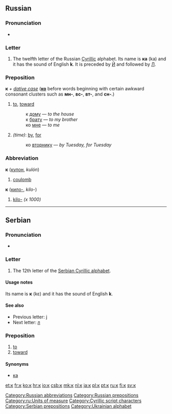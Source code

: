 ==Russian==

===Pronunciation===
* {{audio|Ru-к.ogg|Audio}}

===Letter===
{{infl|ru|letter|lower case||upper case|К}}

# The twelfth letter of the Russian [[Cyrillic]] alphabet. Its name is '''ка''' (ka) and it has the sound of English '''k'''. It is preceded by [[й|Й]] and followed by [[л|Л]].

===Preposition===
'''к''' ''+ [[dative case]]'' ('''[[ко]]''' before words beginning with certain awkward consonant clusters such as '''мн-''', '''вс-''', '''вт-''', and '''сн-'''.)

# [[to]], [[toward]]
#: к [[дом|дому]] — ''to the house''
#: к [[брат|брату]] — ''to my brother''
#: ко [[я#Russian|мне]] — ''to me''
# ''(time)'': [[by]], [[for]]
#: ко [[вторник|вторнику]] — ''by Tuesday, for Tuesday''

===Abbreviation===
'''к''' ([[кулон]], ''kulón'')

# [[coulomb]]

'''к''' ([[кило-]], ''kilo-'')

# [[kilo-]] ''(x 1000)''

[[Category:Russian abbreviations]]
[[Category:Russian prepositions]]
[[Category:ru:Units of measure]]

----

==Serbian==

===Pronunciation===
* {{qualifier|phoneme}} {{IPA|/k/|lang=sr}}

===Letter===
{{infl|sr|letter|lower case||upper case|К}}

# The 12th letter of the [[Serbian Cyrillic alphabet]].

====Usage notes====
Its name is '''к''' (kɛ) and it has the sound of English '''k'''.

====See also====
* Previous letter: [[ј#Serbian|ј]]
* Next letter: [[л#Serbian|л]]

===Preposition===
{{infl|sr|preposition|Roman spelling|k}}

# [[to]]
# [[toward]]

====Synonyms====
* [[ка#Serbian|ка]]

[[Category:Cyrillic script characters]]
[[Category:Serbian prepositions]]
[[Category:Ukrainian alphabet]]

[[et:к]]
[[fr:к]]
[[ko:к]]
[[hr:к]]
[[io:к]]
[[csb:к]]
[[mk:к]]
[[nl:к]]
[[ja:к]]
[[pl:к]]
[[pt:к]]
[[ru:к]]
[[fi:к]]
[[sv:к]]